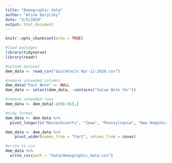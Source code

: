 ```yaml
---
title: "Demographic data"
author: "Alina Barylsky"
date: "3/5/2020"
output: html_document
---
```


```r
knitr::opts_chunk$set(echo = TRUE)

#load packages
library(tidyverse)
library(readr)

#upload dataset
dem_data <- read_csv("QuickFacts Apr-12-2020.csv")
```

```r
#remove unneeded columns
dem_data$"Fact Note" <- NULL 
dem_data <- select(dem_data, -contains("Value Note for"))

#remove unneeded rows
dem_data <- dem_data[-c(66:86),] 
```

```r
#tidy format
dem_data <- dem_data %>% 
  pivot_longer(c("Massachusetts", "Iowa", "Pennsylvania", "New Hampshire"), names_to = "state", values_to = "cases")

dem_data <- dem_data %>% 
    pivot_wider(names_from = "Fact", values_from = cases)

#write to csv
dem_data %>% 
  write_csv(path = "data/demographic_data.csv")
```


